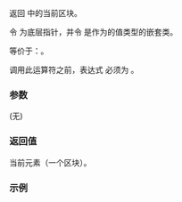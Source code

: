 {{cpp/ranges/chunk_view/outer_iterator/title|operator*}}
{{cpp/ranges/chunk_view/navbar}}

{{ddcl|since=c++23|
constexpr value_type operator*() const;
}}

返回 {{tt|chunk_view}} 中的当前区块。

令 {{rlpi|/#数据成员|parent_}} 为底层指针，并令 {{rlpi|/#嵌套类|value_type}} 是作为{{rlp|/|迭代器}}的值类型的嵌套类。

等价于：{{c|return value_type(*parent_);}}。

调用此运算符之前，表达式 {{c|1=*this == std::default_sentinel}} 必须为 {{c/core|false}}。

===参数===
(无)

===返回值===
当前元素（一个区块）。

===示例===
{{example
|code=
|output=
}}

{{langlinks|de|en|es|ja|ru}}